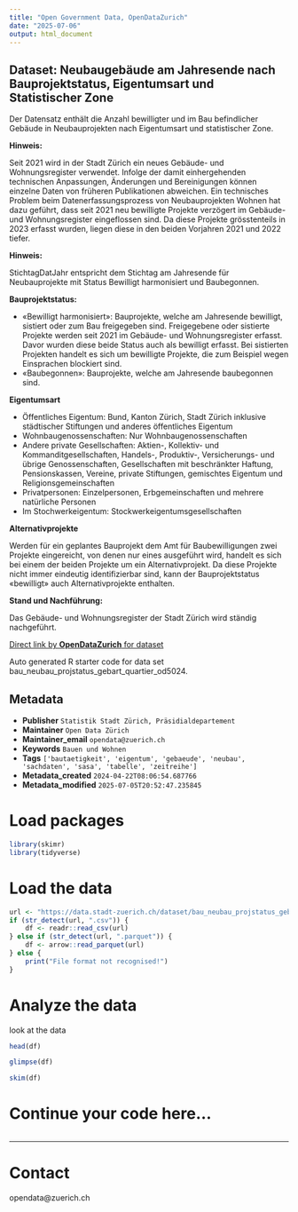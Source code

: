 ```yaml
---
title: "Open Government Data, OpenDataZurich"
date: "2025-07-06"
output: html_document
---
```


## Dataset: Neubaugebäude am Jahresende nach Bauprojektstatus, Eigentumsart und Statistischer Zone


Der Datensatz enthält die Anzahl bewilligter und im Bau befindlicher Gebäude in Neubauprojekten nach Eigentumsart und statistischer Zone.


**Hinweis:**


Seit 2021 wird in der Stadt Zürich ein neues Gebäude- und Wohnungsregister verwendet. Infolge der damit einhergehenden technischen Anpassungen, Änderungen und Bereinigungen können einzelne Daten von früheren Publikationen abweichen. Ein technisches Problem beim Datenerfassungsprozess von Neubauprojekten Wohnen hat dazu geführt, dass seit 2021 neu bewilligte Projekte verzögert im Gebäude- und Wohnungsregister eingeflossen sind. Da diese Projekte grösstenteils in 2023 erfasst wurden, liegen diese in den beiden Vorjahren 2021 und 2022 tiefer.

[]()

**Hinweis:**


StichtagDatJahr entspricht dem Stichtag am Jahresende für Neubauprojekte mit Status Bewilligt harmonisiert und Baubegonnen.


[]()

**Bauprojektstatus:**


- «Bewilligt harmonisiert»: Bauprojekte, welche am Jahresende bewilligt, sistiert oder zum Bau freigegeben sind. Freigegebene oder sistierte Projekte werden seit 2021 im Gebäude- und Wohnungsregister erfasst. Davor wurden diese beide Status auch als bewilligt erfasst. Bei sistierten Projekten handelt es sich um bewilligte Projekte, die zum Beispiel wegen Einsprachen blockiert sind. 
- «Baubegonnen»:  Bauprojekte, welche am Jahresende baubegonnen sind.


[]()

**Eigentumsart**


- Öffentliches Eigentum: Bund, Kanton Zürich, Stadt Zürich inklusive städtischer Stiftungen und anderes öffentliches Eigentum
- Wohnbaugenossenschaften: Nur Wohnbaugenossenschaften
- Andere private Gesellschaften: Aktien-, Kollektiv- und Kommanditgesellschaften, Handels-, Produktiv-, Versicherungs- und übrige Genossenschaften, Gesellschaften mit beschränkter Haftung, Pensionskassen, Vereine, private Stiftungen, gemischtes Eigentum und Religionsgemeinschaften
- Privatpersonen: Einzelpersonen, Erbgemeinschaften und mehrere natürliche Personen
- Im Stochwerkeigentum: Stockwerkeigentumsgesellschaften


[]()

**Alternativprojekte**

Werden für ein geplantes Bauprojekt dem Amt für Baubewilligungen zwei Projekte eingereicht, von denen nur eines ausgeführt wird, handelt es sich bei einem der beiden Projekte um ein Alternativprojekt. Da diese Projekte nicht immer eindeutig identifizierbar sind, kann der Bauprojektstatus «bewilligt» auch Alternativprojekte enthalten.

[]()

**Stand und Nachführung:**

Das Gebäude- und Wohnungsregister der Stadt Zürich wird ständig nachgeführt.

[]()



[Direct link by **OpenDataZurich** for dataset](https://data.stadt-zuerich.ch/dataset/bau_neubau_projstatus_gebart_quartier_od5024)

Auto generated R starter code for data set bau_neubau_projstatus_gebart_quartier_od5024.

## Metadata

- **Publisher** `Statistik Stadt Zürich, Präsidialdepartement`
- **Maintainer** `Open Data Zürich`
- **Maintainer_email** `opendata@zuerich.ch`
- **Keywords** `Bauen und Wohnen`
- **Tags** `['bautaetigkeit', 'eigentum', 'gebaeude', 'neubau', 'sachdaten', 'sasa', 'tabelle', 'zeitreihe']`
- **Metadata_created** `2024-04-22T08:06:54.687766`
- **Metadata_modified** `2025-07-05T20:52:47.235845`


# Load packages

```r
library(skimr)
library(tidyverse)
```

# Load the data

```r
url <- "https://data.stadt-zuerich.ch/dataset/bau_neubau_projstatus_gebart_quartier_od5024/download/BAU502OD5024.csv"
if (str_detect(url, ".csv")) {
    df <- readr::read_csv(url)
} else if (str_detect(url, ".parquet")) {
    df <- arrow::read_parquet(url)
} else {
    print("File format not recognised!")
}
```

# Analyze the data

look at the data
```r
head(df)
```

```r
glimpse(df)
```

```r
skim(df)
```

# Continue your code here...

```r

```

------------------------------------------------------------------------

# Contact

opendata@zuerich.ch
